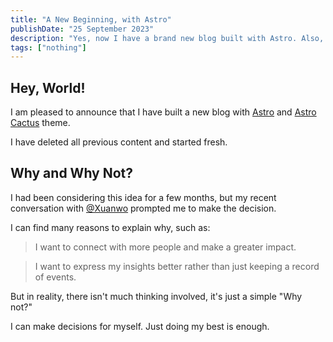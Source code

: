 ```yaml
---
title: "A New Beginning, with Astro"
publishDate: "25 September 2023"
description: "Yes, now I have a brand new blog built with Astro. Also, there is no old content anymore."
tags: ["nothing"]
---
```


## Hey, World!

I am pleased to announce that I have built a new blog with [Astro](https://github.com/withastro/) and [Astro Cactus](https://github.com/chrismwilliams/astro-theme-cactus) theme.

I have deleted all previous content and started fresh.

## Why and Why Not?

I had been considering this idea for a few months, but my recent conversation with [@Xuanwo](https://github.com/xuanwo) prompted me to make the decision.

I can find many reasons to explain why, such as:

> I want to connect with more people and make a greater impact.

> I want to express my insights better rather than just keeping a record of events.

But in reality, there isn't much thinking involved, it's just a simple "Why not?"

I can make decisions for myself. Just doing my best is enough.
